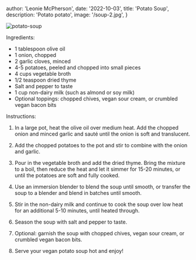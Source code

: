 
  author: 'Leonie McPherson',
  date: '2022-10-03',
  title: 'Potato Soup',
  description: 'Potato potato',
  image: '/soup-2.jpg',
}


<Image className="rounded-xl w-full aspect-video object-cover max-w-2xl" width={500} height={500} src={meta.image} alt="potato-soup" />

Ingredients:

- 1 tablespoon olive oil
- 1 onion, chopped
- 2 garlic cloves, minced
- 4-5 potatoes, peeled and chopped into small pieces
- 4 cups vegetable broth
- 1/2 teaspoon dried thyme
- Salt and pepper to taste
- 1 cup non-dairy milk (such as almond or soy milk)
- Optional toppings: chopped chives, vegan sour cream, or crumbled vegan bacon bits

Instructions:

1. In a large pot, heat the olive oil over medium heat. Add the chopped onion and minced garlic and sauté until the onion is soft and translucent.

2. Add the chopped potatoes to the pot and stir to combine with the onion and garlic.

3. Pour in the vegetable broth and add the dried thyme. Bring the mixture to a boil, then reduce the heat and let it simmer for 15-20 minutes, or until the potatoes are soft and fully cooked.

4. Use an immersion blender to blend the soup until smooth, or transfer the soup to a blender and blend in batches until smooth.

5. Stir in the non-dairy milk and continue to cook the soup over low heat for an additional 5-10 minutes, until heated through.

6. Season the soup with salt and pepper to taste.

7. Optional: garnish the soup with chopped chives, vegan sour cream, or crumbled vegan bacon bits.

8. Serve your vegan potato soup hot and enjoy!
